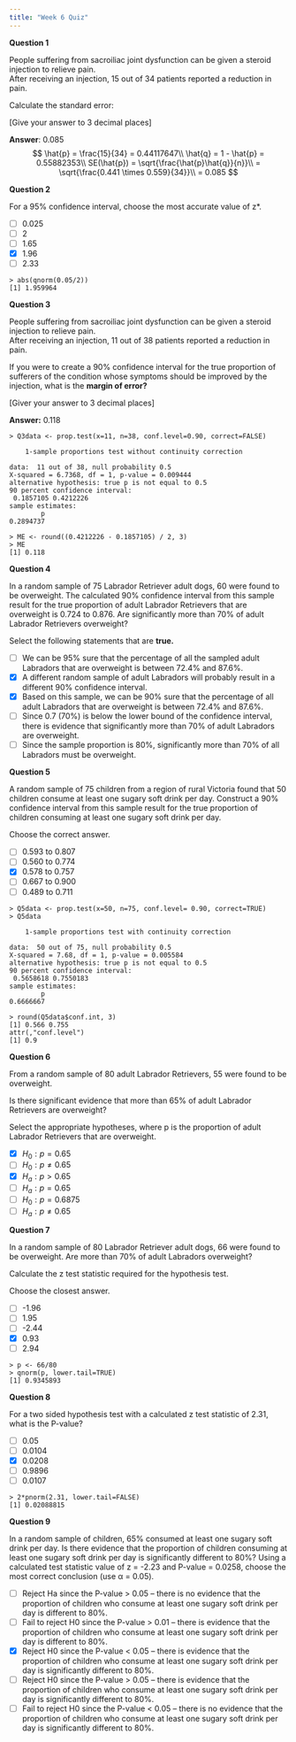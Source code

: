 ```yaml
---
title: "Week 6 Quiz"
---
```


**Question 1**

People suffering from sacroiliac joint dysfunction can be given a steroid injection to relieve pain.  
After receiving an injection, 15 out of 34 patients reported a reduction in pain.

Calculate the standard error:

[Give your answer to 3 decimal places]

**Answer**: 0.085
$$
\hat{p} = \frac{15}{34} = 0.44117647\\
\hat{q} = 1 - \hat{p} = 0.55882353\\
SE(\hat{p}) = \sqrt{\frac{\hat{p}\hat{q}}{n}}\\
= \sqrt{\frac{0.441 \times 0.559}{34}}\\
= 0.085
$$


**Question 2**

For a 95% confidence interval, choose the most accurate value of z*.

- [ ] 0.025
- [ ] 2
- [ ] 1.65
- [x] 1.96
- [ ] 2.33

```
> abs(qnorm(0.05/2))
[1] 1.959964
```



**Question 3**

People suffering from sacroiliac joint dysfunction can be given a steroid injection to relieve pain.  
After receiving an injection, 11 out of 38 patients reported a reduction in pain.

If you were to create a 90% confidence interval for the true proportion of sufferers of the condition whose symptoms should be improved by the injection, what is the **margin of error?**

[Giver your answer to 3 decimal places]

**Answer:** 0.118

```
> Q3data <- prop.test(x=11, n=38, conf.level=0.90, correct=FALSE)

	1-sample proportions test without continuity correction

data:  11 out of 38, null probability 0.5
X-squared = 6.7368, df = 1, p-value = 0.009444
alternative hypothesis: true p is not equal to 0.5
90 percent confidence interval:
 0.1857105 0.4212226
sample estimates:
        p 
0.2894737

> ME <- round((0.4212226 - 0.1857105) / 2, 3)
> ME
[1] 0.118
```



**Question 4**

In a random sample of 75 Labrador Retriever adult dogs, 60 were found to be overweight. 
The calculated 90% confidence interval from this sample result for the true proportion of adult Labrador Retrievers that are overweight is 0.724 to 0.876.
Are significantly more than 70% of adult Labrador Retrievers overweight?

Select the following statements that are **true.**

- [ ] We can be 95% sure that the percentage of all the sampled adult Labradors that are overweight is between 72.4% and 87.6%.
- [x] A different random sample of adult Labradors will probably result in a different 90% confidence interval.
- [x] Based on this sample, we can be 90% sure that the percentage of all adult Labradors that are overweight is between 72.4% and 87.6%.
- [ ] Since 0.7 (70%) is below the lower bound of the confidence interval, there is evidence that significantly more than 70% of adult Labradors are overweight.
- [ ] Since the sample proportion is 80%, significantly more than 70% of all Labradors must be overweight.



**Question 5**

A random sample of 75 children from a region of rural Victoria found that 50 children consume at least one sugary soft drink per day. 
Construct a 90% confidence interval from this sample result for the true proportion of children consuming at least one sugary soft drink per day.

Choose the correct answer.

- [ ] 0.593 to 0.807
- [ ] 0.560 to 0.774
- [x] 0.578 to 0.757
- [ ] 0.667 to 0.900
- [ ] 0.489 to 0.711

```
> Q5data <- prop.test(x=50, n=75, conf.level= 0.90, correct=TRUE)
> Q5data

	1-sample proportions test with continuity correction

data:  50 out of 75, null probability 0.5
X-squared = 7.68, df = 1, p-value = 0.005584
alternative hypothesis: true p is not equal to 0.5
90 percent confidence interval:
 0.5658618 0.7550183
sample estimates:
        p 
0.6666667

> round(Q5data$conf.int, 3)
[1] 0.566 0.755
attr(,"conf.level")
[1] 0.9
```





**Question 6**

From a random sample of 80 adult Labrador Retrievers, 55 were found to be overweight.

Is there significant evidence that more than 65% of adult Labrador Retrievers are overweight? 

Select the appropriate hypotheses, where p is the proportion of adult Labrador Retrievers that are overweight.

- [x] $H_0: p = 0.65$
- [ ] $H_0: p ≠ 0.65$
- [x] $H_a: p > 0.65$
- [ ] $H_a: p = 0.65$
- [ ] $H_0: p = 0.6875$
- [ ] $H_a: p \ne 0.65$



**Question 7**

In a random sample of 80 Labrador Retriever adult dogs, 66 were found to be overweight. 
Are more than 70% of adult Labradors overweight?

Calculate the z test statistic required for the hypothesis test.

Choose the closest answer.

- [ ] -1.96
- [ ] 1.95
- [ ] -2.44
- [x] 0.93
- [ ] 2.94

```
> p <- 66/80
> qnorm(p, lower.tail=TRUE)
[1] 0.9345893
```



**Question 8**

For a two sided hypothesis test with a calculated z test statistic of 2.31, what is the P-value?

- [ ] 0.05
- [ ] 0.0104
- [x] 0.0208
- [ ] 0.9896
- [ ] 0.0107

```
> 2*pnorm(2.31, lower.tail=FALSE)
[1] 0.02088815
```



**Question 9**

In a random sample of children, 65% consumed at least one sugary soft drink per day. Is there evidence that the proportion of children consuming at least one sugary soft drink per day is significantly different to 80%?
Using a calculated test statistic value of z = -2.23 and P-value = 0.0258, choose the most correct conclusion (use α = 0.05).

- [ ] Reject Ha since the P-value > 0.05 – there is no evidence that the proportion of children who consume at least one sugary soft drink per day is different to 80%.
- [ ] Fail to reject H0 since the P-value > 0.01 – there is evidence that the proportion of children who consume at least one sugary soft drink per day is different to 80%.
- [x] Reject H0 since the P-value < 0.05 – there is evidence that the proportion of children who consume at least one sugary soft drink per day is significantly different to 80%.
- [ ] Reject H0 since the P-value > 0.05 – there is evidence that the proportion of children who consume at least one sugary soft drink per day is significantly different to 80%.
- [ ] Fail to reject H0 since the P-value < 0.05 – there is no evidence that the proportion of children who consume at least one sugary soft drink per day is significantly different to 80%.

